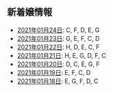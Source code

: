 新着嬢情報
----

- [2021年01月24日](/new/2021-01-24): C, F, D, E, G
- [2021年01月23日](/new/2021-01-23): G, E, F, C, D
- [2021年01月22日](/new/2021-01-22): H, D, E, C, F
- [2021年01月21日](/new/2021-01-21): H, E, G, D, F, C
- [2021年01月20日](/new/2021-01-20): D, C, E, G, F
- [2021年01月19日](/new/2021-01-19): E, F, C, D
- [2021年01月18日](/new/2021-01-18): E, G, F, D, C
